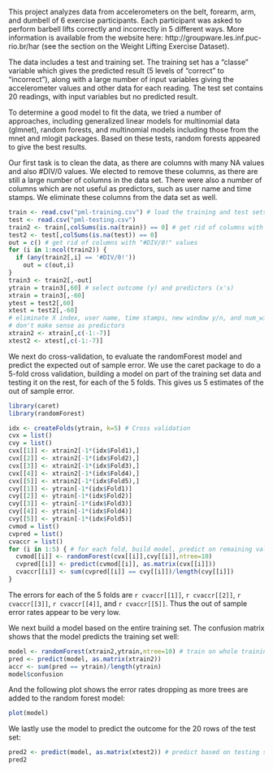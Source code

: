 
This project analyzes data from accelerometers on the belt, forearm, arm, and dumbell of
6 exercise participants. Each participant was asked to perform barbell lifts correctly
and incorrectly in 5 different ways. More information is available from the website here:  http://groupware.les.inf.puc-rio.br/har
(see the section on the Weight Lifting Exercise Dataset).

The data includes a test and training set. The training set has a "classe" variable 
which gives the predicted result (5 levels of "correct" to "incorrect"), along with
a large number of input variables giving the accelerometer values and other data
for each reading. The test set contains 20 readings, with input variables but no predicted result.

To determine a good model to fit the data, we tried a number of approaches, including
generalized linear models for multinomial data (glmnet), random forests, and multinomial
models including those from the mnet and mlogit packages. Based on these tests, random
forests appeared to give the best results.

Our first task is to clean the data, as there are columns with many NA values and
also #DIV/0 values. We elected to remove these columns, as there are still a large
number of columns in the data set. There were also a number of columns which are
not useful as predictors, such as user name and time stamps. We eliminate these
columns from the data set as well.

```r
train <- read.csv("pml-training.csv") # load the training and test sets
test <- read.csv("pml-testing.csv")
train2 <- train[,colSums(is.na(train)) == 0] # get rid of columns with NA values
test2 <- test[,colSums(is.na(test)) == 0]
out = c() # get rid of columns with "#DIV/0!" values
for (i in 1:ncol(train2)) {
  if (any(train2[,i] == '#DIV/0!'))
    out = c(out,i)
}
train3 <- train2[,-out]
ytrain = train3[,60] # select outcome (y) and predictors (x's)
xtrain = train3[,-60]
ytest = test2[,60]
xtest = test2[,-60]
# eliminate X index, user name, time stamps, new window y/n, and num_window, as these
# don't make sense as predictors
xtrain2 <- xtrain[,c(-1:-7)]
xtest2 <- xtest[,c(-1:-7)]
```

We next do cross-validation, to evaluate the randomForest model and predict the
expected out of sample error. We use the caret package to do a 5-fold cross validation,
building a model on part of the training set data and testing it on the rest, for each
of the 5 folds. This gives us 5 estimates of the out of sample error.

```r
library(caret)
library(randomForest)
```
```r
idx <- createFolds(ytrain, k=5) # Cross validation
cvx = list()
cvy = list()
cvx[[1]] <- xtrain2[-1*(idx$Fold1),]
cvx[[2]] <- xtrain2[-1*(idx$Fold2),]
cvx[[3]] <- xtrain2[-1*(idx$Fold3),]
cvx[[4]] <- xtrain2[-1*(idx$Fold4),]
cvx[[5]] <- xtrain2[-1*(idx$Fold5),]
cvy[[1]] <- ytrain[-1*(idx$Fold1)]
cvy[[2]] <- ytrain[-1*(idx$Fold2)]
cvy[[3]] <- ytrain[-1*(idx$Fold3)]
cvy[[4]] <- ytrain[-1*(idx$Fold4)]
cvy[[5]] <- ytrain[-1*(idx$Fold5)]
cvmod = list()
cvpred = list()
cvaccr = list()
for (i in 1:5) { # for each fold, build model, predict on remaining values, and get error
  cvmod[[i]] <- randomForest(cvx[[i]],cvy[[i]],ntree=10)
  cvpred[[i]] <- predict(cvmod[[i]], as.matrix(cvx[[i]]))
  cvaccr[[i]] <- sum(cvpred[[i]] == cvy[[i]])/length(cvy[[i]])
}
```

The errors for each of the 5 folds are `r cvaccr[[1]]`, `r cvaccr[[2]]`,
`r cvaccr[[3]]`, `r cvaccr[[4]]`, and `r cvaccr[[5]]`. Thus the out of sample error 
rates appear to be very low.

We next build a model based on the entire training set. The confusion matrix shows
that the model predicts the training set well:

```r
model <- randomForest(xtrain2,ytrain,ntree=10) # train on whole training set
pred <- predict(model, as.matrix(xtrain2))
accr <- sum(pred == ytrain)/length(ytrain)
model$confusion
```

And the following plot shows the error rates dropping as more trees are added to the
random forest model:

```r
plot(model)
```

We lastly use the model to predict the outcome for the 20 rows of the test set:

```r
pred2 <- predict(model, as.matrix(xtest2)) # predict based on testing set
pred2
```

